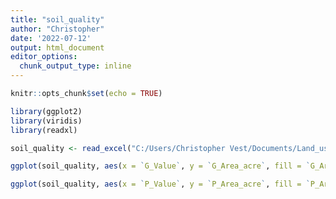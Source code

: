 ```yaml
---
title: "soil_quality"
author: "Christopher"
date: '2022-07-12'
output: html_document
editor_options: 
  chunk_output_type: inline
---
```


```r
knitr::opts_chunk$set(echo = TRUE)
```

```r
library(ggplot2)
library(viridis)
library(readxl)


```

```r
soil_quality <- read_excel("C:/Users/Christopher Vest/Documents/Land_use_project/Land_use/Review/Christopher/soil_quality/Soil_Quality_Analysis.xlsx")

```

```r
ggplot(soil_quality, aes(x = `G_Value`, y = `G_Area_acre`, fill = `G_Area_acre`)) + geom_bar(stat = "identity") + coord_flip() + theme(legend.position = "none") + scale_x_discrete(limits = rev) + scale_fill_viridis() + labs( title = "Total Acreage by Soil Quality Classification", y = "Acreage", x = "Soil Quality Classification")
```

```r
ggplot(soil_quality, aes(x = `P_Value`, y = `P_Area_acre`, fill = `P_Area_acre`)) + geom_bar(stat = "identity") + coord_flip() + theme(legend.position = "none") + scale_x_discrete(limits = rev) +   scale_fill_viridis() + labs( title = "Total Acreage by Soil Quality Classification", y = "Acreage", x = "Soil Quality Classification")
```